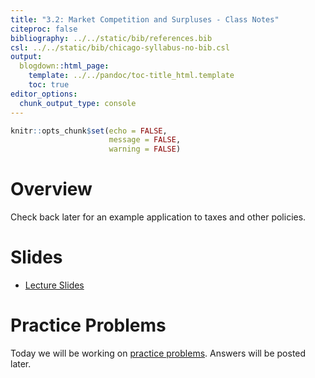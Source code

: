 ```yaml
---
title: "3.2: Market Competition and Surpluses - Class Notes"
citeproc: false
bibliography: ../../static/bib/references.bib
csl: ../../static/bib/chicago-syllabus-no-bib.csl
output:
  blogdown::html_page:
    template: ../../pandoc/toc-title_html.template
    toc: true
editor_options: 
  chunk_output_type: console
---
```


```r
knitr::opts_chunk$set(echo = FALSE,
                      message = FALSE,
                      warning = FALSE)
```

# Overview

Check back later for an example application to taxes and other policies.

# Slides

- [<i class="fas fa-external-link-square-alt"></i> Lecture Slides](/slides/18-slides.html)

# Practice Problems

Today we will be working on [practice problems](/practice/18-practice). Answers will be posted later.
